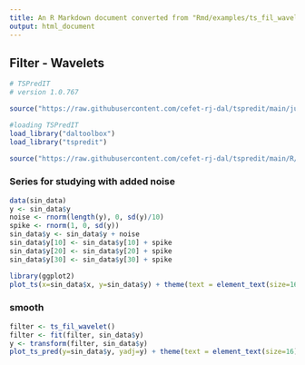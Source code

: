 ```yaml
---
title: An R Markdown document converted from "Rmd/examples/ts_fil_wavelet.ipynb"
output: html_document
---
```


## Filter - Wavelets

```r
# TSPredIT
# version 1.0.767

source("https://raw.githubusercontent.com/cefet-rj-dal/tspredit/main/jupyter.R")

#loading TSPredIT
load_library("daltoolbox") 
load_library("tspredit") 

source("https://raw.githubusercontent.com/cefet-rj-dal/tspredit/main/R/ts_fil_wavelet.R")
```

### Series for studying with added noise

```r
data(sin_data)
y <- sin_data$y
noise <- rnorm(length(y), 0, sd(y)/10)
spike <- rnorm(1, 0, sd(y))
sin_data$y <- sin_data$y + noise
sin_data$y[10] <- sin_data$y[10] + spike
sin_data$y[20] <- sin_data$y[20] + spike
sin_data$y[30] <- sin_data$y[30] + spike
```

```r
library(ggplot2)
plot_ts(x=sin_data$x, y=sin_data$y) + theme(text = element_text(size=16))
```

### smooth

```r
filter <- ts_fil_wavelet()
filter <- fit(filter, sin_data$y)
y <- transform(filter, sin_data$y)
plot_ts_pred(y=sin_data$y, yadj=y) + theme(text = element_text(size=16))
```

